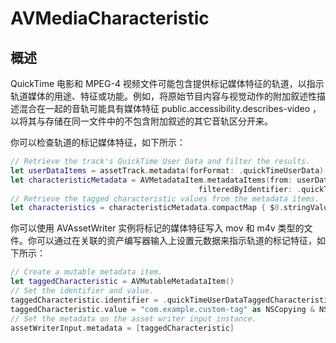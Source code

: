 # AVMediaCharacteristic

<ToBePolishedAfterTranslation />

<OriginalSource
  title="AVMediaCharacteristic"
  url="https://developer.apple.com/documentation/avfoundation/avmediacharacteristic"
  summary="定义媒体数据特征的结构"
/>

## 概述

QuickTime 电影和 MPEG-4 视频文件可能包含提供标记媒体特征的轨道，以指示轨道媒体的用途、特征或功能。例如，将原始节目内容与视觉动作的附加叙述性描述混合在一起的音轨可能具有媒体特征 public.accessibility.describes-video ，以将其与存储在同一文件中的不包含附加叙述的其它音轨区分开来。

你可以检查轨道的标记媒体特征，如下所示：

```swift
// Retrieve the track's QuickTime User Data and filter the results.
let userDataItems = assetTrack.metadata(forFormat: .quickTimeUserData)
let characteristicMetadata = AVMetadataItem.metadataItems(from: userDataItems,
                                          filteredByIdentifier: .quickTimeUserDataTaggedCharacteristic)
// Retrieve the tagged characteristic values from the metadata items.
let characteristics = characteristicMetadata.compactMap { $0.stringValue }
```

你可以使用 AVAssetWriter 实例将标记的媒体特征写入 mov 和 m4v 类型的文件。你可以通过在关联的资产编写器输入上设置元数据来指示轨道的标记特征，如下所示：

```swift
// Create a mutable metadata item.
let taggedCharacteristic = AVMutableMetadataItem()
// Set the identifier and value.
taggedCharacteristic.identifier = .quickTimeUserDataTaggedCharacteristic
taggedCharacteristic.value = "com.example.custom-tag" as NSCopying & NSObjectProtocol
// Set the metadata on the asset writer input instance.
assetWriterInput.metadata = [taggedCharacteristic]
```
